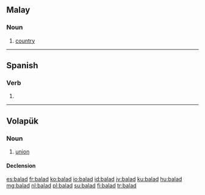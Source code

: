 {{also|baläd}}
==Malay==

===Noun===
{{head|ms|noun}}

# [[country]]

----

==Spanish==

===Verb===
{{head|es|verb form}}

# {{es-verb form of|ending=ar|mood=imperative|sense=affirmative|pers=2|formal=no|number=plural|balar|region=Spain}}

----

==Volapük==

===Noun===
{{vo-noun}}

# [[union]]

====Declension====
{{vo-decl-noun}}

[[es:balad]]
[[fr:balad]]
[[ko:balad]]
[[io:balad]]
[[id:balad]]
[[jv:balad]]
[[ku:balad]]
[[hu:balad]]
[[mg:balad]]
[[nl:balad]]
[[pl:balad]]
[[su:balad]]
[[fi:balad]]
[[tr:balad]]